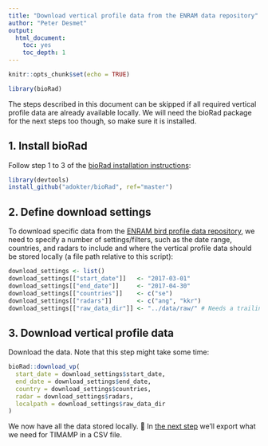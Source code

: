 ```yaml
---
title: "Download vertical profile data from the ENRAM data repository"
author: "Peter Desmet"
output:
  html_document:
    toc: yes
    toc_depth: 1
---
```


```r
knitr::opts_chunk$set(echo = TRUE)
```

```r
library(bioRad)
```

The steps described in this document can be skipped if all required vertical profile data are already available locally. We will need the bioRad package for the next steps too though, so make sure it is installed.

## 1. Install bioRad

Follow step 1 to 3 of the [bioRad installation instructions](https://github.com/adokter/bioRad#installation):

```r
library(devtools)
install_github("adokter/bioRad", ref="master")
```

## 2. Define download settings

To download specific data from the [ENRAM bird profile data repository](http://enram.github.io/data-repository), we need to specify a number of settings/filters, such as the date range, countries, and radars to include and where the vertical profile data should be stored locally (a file path relative to this script):

```r
download_settings <- list()
download_settings[["start_date"]]   <- "2017-03-01"
download_settings[["end_date"]]     <- "2017-04-30"
download_settings[["countries"]]    <- c("se")
download_settings[["radars"]]       <- c("ang", "kkr")
download_settings[["raw_data_dir"]] <- "../data/raw/" # Needs a trailing slash!
```

## 3. Download vertical profile data

Download the data. Note that this step might take some time:

```r
bioRad::download_vp(
  start_date = download_settings$start_date,
  end_date = download_settings$end_date,
  country = download_settings$countries,
  radar = download_settings$radars,
  localpath = download_settings$raw_data_dir
)
```

We now have all the data stored locally. 👏 In [the next step](2_vp_to_csv.Rmd) we'll export what we need for TIMAMP in a CSV file.
